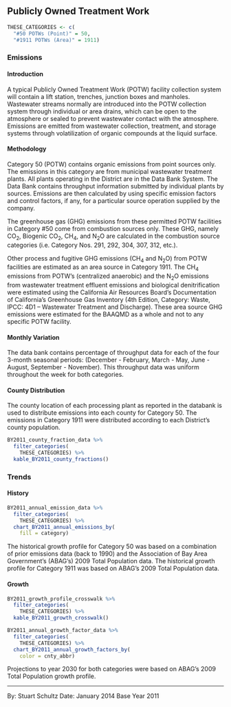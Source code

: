 ## Publicly Owned Treatment Work

```r
THESE_CATEGORIES <- c(
  "#50 POTWs (Point)" = 50,
  "#1911 POTWs (Area)" = 1911)
```

### Emissions

#### Introduction {-}

A typical Publicly Owned Treatment Work (POTW) facility collection system will contain a lift station, trenches, junction boxes and manholes. Wastewater streams normally are introduced into the POTW collection system through individual or area drains, which can be open to the atmosphere or sealed to prevent wastewater contact with the atmosphere. Emissions are emitted from wastewater collection, treatment, and storage systems through volatilization of organic compounds at the liquid surface.

#### Methodology {-}

Category 50 (POTW) contains organic emissions from point sources only. The emissions in this category are from municipal wastewater treatment plants. All plants operating in the District are in the Data Bank System. The Data Bank contains throughput information submitted by individual plants by sources. Emissions are then calculated by using specific emission factors and control factors, if any, for a particular source operation supplied by the company.

The greenhouse gas (GHG) emissions from these permitted POTW facilities in Category #50 come from combustion sources only. These GHG, namely CO~2~, Biogenic CO~2~, CH~4~, and N~2~O are calculated in the combustion source categories (i.e. Category Nos. 291, 292, 304, 307, 312, etc.).

Other process and fugitive GHG emissions (CH~4~ and N~2~O) from POTW facilities are estimated as an area source in Category 1911. The CH~4~ emissions from POTW’s (centralized anaerobic) and the N~2~O emissions from wastewater treatment effluent emissions and biological denitrification were estimated using the California Air Resources Board’s Documentation of California’s Greenhouse Gas Inventory (4th Edition, Category: Waste, IPCC: 4D1 – Wastewater Treatment and Discharge). These area source GHG emissions were estimated for the BAAQMD as a whole and not to any specific POTW facility.

#### Monthly Variation {-}

The data bank contains percentage of throughput data for each of the four 3-month seasonal periods: (December - February, March - May, June - August, September - November). This throughput data was uniform throughout the week for both categories.

#### County Distribution {-}

The county location of each processing plant as reported in the databank is used to distribute emissions into each county for Category 50. The emissions in Category 1911 were distributed according to each District’s county population.

```r
BY2011_county_fraction_data %>%
  filter_categories(
    THESE_CATEGORIES) %>%
  kable_BY2011_county_fractions()
```

### Trends

#### History {-}

```r
BY2011_annual_emission_data %>%
  filter_categories(
    THESE_CATEGORIES) %>%
  chart_BY2011_annual_emissions_by(
    fill = category) 
```

The historical growth profile for Category 50 was based on a combination of prior emissions data (back to 1990) and the Association of Bay Area Government’s (ABAG’s) 2009 Total Population data. The historical growth profile for Category 1911 was based on ABAG’s 2009 Total Population data.

#### Growth {-}

```r
BY2011_growth_profile_crosswalk %>%
  filter_categories(
    THESE_CATEGORIES) %>%
  kable_BY2011_growth_crosswalk()
```

```r
BY2011_annual_growth_factor_data %>%
  filter_categories(
    THESE_CATEGORIES) %>%
  chart_BY2011_annual_growth_factors_by(
    color = cnty_abbr) 
```

Projections to year 2030 for both categories were based on ABAG’s 2009 Total Population growth profile.

***

By: Stuart Schultz 
Date: January 2014 
Base Year 2011

